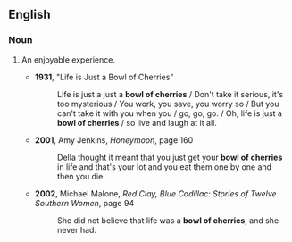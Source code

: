 ==English==

===Noun===
{{en-noun|bowls of cherries}}

# {{lb|en|idiomatic}} An enjoyable experience.
#* '''1931''', "Life is Just a Bowl of Cherries"
#*: Life is just a just a '''bowl of cherries''' / Don't take it serious, it's too mysterious / You work, you save, you worry so / But you can't take it with you when you / go, go, go. / Oh, life is just a '''bowl of cherries''' / so live and laugh at it all.
#* '''2001''', Amy Jenkins, ''Honeymoon'', page 160
#*: Della thought it meant that you just get your '''bowl of cherries''' in life and that's your lot and you eat them one by one and then you die.
#* '''2002''', Michael Malone, ''Red Clay, Blue Cadillac: Stories of Twelve Southern Women'', page 94
#*: She did not believe that life was a '''bowl of cherries''', and she never had.